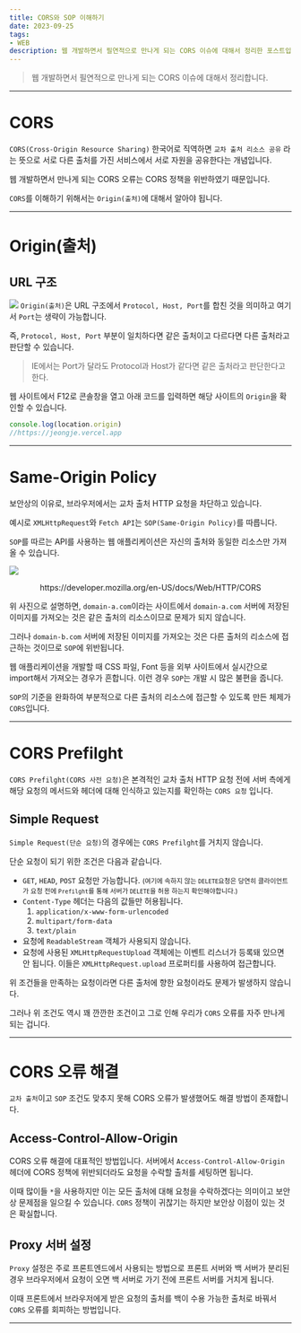 ```yaml
---
title: CORS와 SOP 이해하기
date: 2023-09-25
tags: 
- WEB
description: 웹 개발하면서 필연적으로 만나게 되는 CORS 이슈에 대해서 정리한 포스트입니다.
---
```


> 웹 개발하면서 필연적으로 만나게 되는 CORS 이슈에 대해서 정리합니다.

***

# CORS

`CORS(Cross-Origin Resource Sharing)` 한국어로 직역하면 `교차 출처 리소스 공유` 라는 뜻으로
서로 다른 출처를 가진 서비스에서 서로 자원을 공유한다는 개념입니다.

웹 개발하면서 만나게 되는 CORS 오류는 CORS 정책을 위반하였기 때문입니다.

`CORS`를 이해하기 위해서는 `Origin(출처)`에 대해서 알아야 됩니다.
***

# Origin(출처)

## URL 구조
![](/images/9.25/9.25.image1.png)
`Origin(출처)`은 URL 구조에서 `Protocol, Host, Port`를 합친 것을 의미하고 여기서 `Port`는 
생략이 가능합니다.

즉, `Protocol, Host, Port` 부분이 일치하다면 같은 출처이고 다르다면 다른 출처라고 판단할 수 있습니다.

> IE에서는 Port가 달라도 Protocol과 Host가 같다면 같은 출처라고 판단한다고 한다.

웹 사이트에서 F12로 콘솔창을 열고 아래 코드를 입력하면 해당 사이트의 `Origin`을 확인할 수 있습니다.
```js
console.log(location.origin) 
//https://jeongje.vercel.app
```

***

# Same-Origin Policy

보안상의 이유로, 브라우저에서는 교차 출처 HTTP 요청을 차단하고 있습니다.

예시로 `XMLHttpRequest`와 `Fetch API`는 `SOP(Same-Origin Policy)`를 따릅니다.

`SOP`를 따르는 API를 사용하는 웹 애플리케이션은 자신의 출처와 동일한 리소스만 가져올 수 있습니다.

![](/images/9.25/9.25.image2.png)
<figcaption align="center">https://developer.mozilla.org/en-US/docs/Web/HTTP/CORS </figcaption>

위 사진으로 설명하면, `domain-a.com`이라는 사이트에서 `domain-a.com` 서버에 저장된 이미지를 가져오는 것은 같은 출처의 리소스이므로
문제가 되지 않습니다.

그러나 `domain-b.com` 서버에 저장된 이미지를 가져오는 것은 다른 출처의 리소스에 접근하는 것이므로 `SOP`에 위반됩니다.

웹 애플리케이션을 개발할 때 CSS 파일, Font 등을 외부 사이트에서 실시간으로 import해서 가져오는 경우가
흔합니다. 이런 경우 `SOP`는 개발 시 많은 불편을 줍니다.

`SOP`의 기준을 완화하여 부분적으로 다른 출처의 리소스에 접근할 수 있도록 만든 체제가 `CORS`입니다.
***
# CORS Prefilght

`CORS Prefilght(CORS 사전 요청)`은 본격적인 교차 출처 HTTP 요청 전에 서버 측에게 해당 요청의 메서드와 헤더에 대해 인식하고 있는지를 확인하는
`CORS 요청` 입니다.

## Simple Request
`Simple Request(단순 요청)`의 경우에는 `CORS Prefilght`를 거치지 않습니다.

단순 요청이 되기 위한 조건은 다음과 같습니다.

- `GET`, `HEAD`, `POST` 요청만 가능합니다. <small>(여기에 속하지 않는 `DELETE`요청은 당연히 클라이언트가 요청 전에 `Prefilght`를 통해 서버가 `DELETE`을 허용 하는지 확인해야합니다.)</small>
- `Content-Type` 헤더는 다음의 값들만 허용됩니다.
    1. `application/x-www-form-urlencoded`
    2. `multipart/form-data`
    3. `text/plain`
- 요청에 `ReadableStream` 객체가 사용되지 않습니다.
- 요청에 사용된 `XMLHttpRequestUpload` 객체에는 이벤트 리스너가 등록돼 있으면 안 됩니다. 이들은 `XMLHttpRequest.upload` 프로퍼티를 사용하여 접근합니다.

위 조건들을 만족하는 요청이라면 다른 출처에 향한 요청이라도 문제가 발생하지 않습니다.

그러나 위 조건도 역시 꽤 깐깐한 조건이고 그로 인해 우리가 `CORS` 오류를 자주 만나게 되는 겁니다.

***
# CORS 오류 해결

`교차 출처`이고 `SOP` 조건도 맞추지 못해 CORS 오류가 발생했어도 해결 방법이 존재합니다.

## Access-Control-Allow-Origin

CORS 오류 해결에 대표적인 방법입니다. 서버에서 `Access-Control-Allow-Origin` 헤더에 CORS 정책에 위반되더라도 요청을 수락할 출처를 세팅하면 됩니다.

이때 많이들 `*`을 사용하지만 이는 모든 출처에 대해 요청을 수락하겠다는 의미이고 보안상 문제점을 일으킬 수 있습니다. `CORS` 정책이 귀찮기는 하지만 보안상 이점이 있는 것은 확실합니다.

## Proxy 서버 설정

`Proxy` 설정은 주로 프론트엔드에서 사용되는 방법으로 프론트 서버와 백 서버가 분리된 경우
브라우저에서 요청이 오면 백 서버로 가기 전에 프론트 서버를 거치게 됩니다.

이때 프론트에서 브라우저에게 받은 요청의 출처를 백이 수용 가능한 출처로 바꿔서 `CORS` 오류를 회피하는 방법입니다.

***